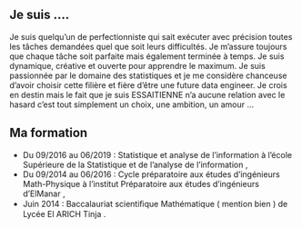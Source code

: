 ## Je suis ....

Je suis quelqu'un de perfectionniste qui sait exécuter avec précision toutes les tâches demandées quel que soit leurs difficultés. Je m'assure toujours que chaque tâche soit parfaite mais également terminée à temps.
Je suis dynamique, créative et ouverte pour apprendre le maximum. Je suis passionnée par le domaine des statistiques et je me considère chanceuse d'avoir choisir cette filière et fière d'être une future data engineer. Je crois en destin mais le fait que je suis ESSAITIENNE n'a aucune relation avec le hasard c'est tout simplement un choix, une ambition, un amour ...

## Ma formation 

- Du 09/2016 au 06/2019 : Statistique et analyse de l’information à l'école Supérieure de la Statistique et de l’analyse de l’information ,
- Du 09/2014 au 06/2016 : Cycle préparatoire aux études d’ingénieurs Math-Physique à l'institut Préparatoire aux études d’ingénieurs d’ElManar ,
- Juin 2014 : Baccalauriat scientiﬁque Mathématique ( mention bien ) de Lycée El ARICH Tinja . 

